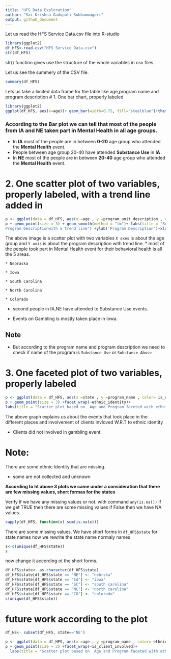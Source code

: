 ---
title: "HFS Data Exploration"
author: "Sai Krishna Gaduputi Subbammagari"
output: github_document
---

Let us read the HFS Service Data.csv file into R-studio

```{r}
library(ggplot2)
df_HFS<-read.csv("HFS Service Data.csv")
str(df_HFS)
```
str() function gives use the structure of the whole variables in csv files.

Let us see the summery of the CSV file.
```{r}
summary(df_HFS)
```


Lets us take a limited data frame for the table like age,program name and program description
#  1. One bar chart, properly labeled

```{r }
library(ggplot2)
ggplot(df_HFS, aes(x=age))+ geom_bar(width=0.75, fill="steelblue")+theme_minimal()+facet_wrap(state~program_name)+labs(title = "Bar plot based on Age based on program description") +ylab('count of Age W.R.T to location')+xlab('Age')

```



### According to the Bar plot we can tell that most of the people from IA and NE taken part in Mental Health in all age groups.
* In **IA** most of the people are in between **0-20** age group who attended the **Mental Health** event.
* People between age group 20-40 have attended **Substance Use** in **IA** .
* In **NE** most of the people are in between **20-40** age group who attended the **Mental Health** event.



# 2. One scatter plot of two variables, properly labeled, with a trend line added in
```{r }
p <- ggplot(data = df_HFS, aes(x =age , y =program_unit_description , color=program_name)) 
p + geom_point(size = 3) + geom_smooth(method = "lm")+ labs(title = "Scatter plot based on Age &
Program Descriptionwith a trend line") +ylab('Program Description')+xlab('Age')
```



The above image is a scatter plot with two variables `X axes` is about the age group and `Y axis` is about the program description
with trend line.
* most of the people took part in Mental Health event for their behavioral health is all the 5 areas.

	* Nebraska
	
	* Iowa
	
	* South Carolina
	
	* North Carolina
	
	* Colorado
	
* second people in IA,NE have attended to Substance Use events.

* Events on Gambling is mostly taken place in Iowa.

## Note
* But according to the program name and program description we need to check if name of the program is `Substance Use` or `Substance Abuse`

# 3. One faceted plot of two variables, properly labeled

```{r  out.height= '100%' }
p <- ggplot(data = df_HFS, aes(x =state , y =program_name , color= is_client_involved)) 
p + geom_point(size = 3) +facet_wrap(~ethnic_identity)+
labs(title = "Scatter plot based on  Age and Program faceted with ethnic identity W.R.T to client involvement") +ylab('Name of the Program ')+xlab('Age')
```

The above graph explains us about the events that took place in the different places
and involvement of clients  invloved W.R.T to ethnic identity

* Clients did not involved in gambling event. 

# Note: 

There are some ethnic Identity that are missing.

* some are  not collected and unknown



**According to ht above 3 plots we came under a consideration that there are few missing values, short formas for the states**

Verify if we have any missing values or not.
with command `any(is.na())` if we get TRUE then there are some missing values if 
False then we have NA values.

```{r}
sapply(df_HFS, function(x) sum(is.na(x)))
```
There are some missing values.
We have  short forms in `df_HFS$state` for state names now we rewrite the state name normaly
names
```{r}
s<-c(unique(df_HFS$state))
s
```
now change it according ot the short forms.

```{r}
df_HFS$state<- as.character(df_HFS$state)
df_HFS$state[df_HFS$state == "NE"] <- "nebrska"
df_HFS$state[df_HFS$state == "IA"] <- "iowa"
df_HFS$state[df_HFS$state == "SC"] <- "south carolina"
df_HFS$state[df_HFS$state == "NC"] <- "north carolina"
df_HFS$state[df_HFS$state == "CO"] <- "colorado"
c(unique(df_HFS$state))
```
# future work according to the plot
```{r}
df_NE<- subset(df_HFS, state=='NE')

```

```{r out.height='100%'}

p <- ggplot(data = df_HFS, aes(x =age , y =program_name , color= ethnic_identity)) 
p + geom_point(size = 3) +facet_wrap(~is_client_involved)+
  labs(title = "Scatter plot based on  Age and Program faceted with ethnic identity W.R.T to client involvement") +ylab('Name of the Program ')+xlab('Age')

```